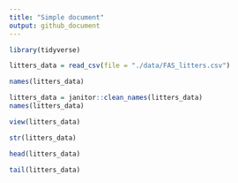 ```yaml
---
title: "Simple document"
output: github_document
---
```


```r
library(tidyverse)
```

```r
litters_data = read_csv(file = "./data/FAS_litters.csv")
```

```r
names(litters_data)
```

```r
litters_data = janitor::clean_names(litters_data)
names(litters_data)
```

```r
view(litters_data)
```

```r
str(litters_data)
```

```r
head(litters_data)
```

```r
tail(litters_data)
```

